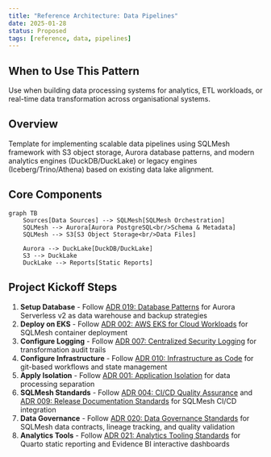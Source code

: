 ```yaml
---
title: "Reference Architecture: Data Pipelines"
date: 2025-01-28
status: Proposed
tags: [reference, data, pipelines]
---
```


## When to Use This Pattern

Use when building data processing systems for analytics, ETL workloads, or real-time data transformation across organisational systems.

## Overview

Template for implementing scalable data pipelines using SQLMesh framework with S3 object storage, Aurora database patterns, and modern analytics engines (DuckDB/DuckLake) or legacy engines (Iceberg/Trino/Athena) based on existing data lake alignment.

## Core Components

```mermaid
graph TB
    Sources[Data Sources] --> SQLMesh[SQLMesh Orchestration]
    SQLMesh --> Aurora[Aurora PostgreSQL<br/>Schema & Metadata]
    SQLMesh --> S3[S3 Object Storage<br/>Data Files]
    
    Aurora --> DuckLake[DuckDB/DuckLake]
    S3 --> DuckLake
    DuckLake --> Reports[Static Reports]
```

## Project Kickoff Steps

1. **Setup Database** - Follow [ADR 019: Database Patterns](../operations/019-database-patterns.qmd) for Aurora Serverless v2 as data warehouse and backup strategies
2. **Deploy on EKS** - Follow [ADR 002: AWS EKS for Cloud Workloads](../operations/002-workloads.qmd) for SQLMesh container deployment
3. **Configure Logging** - Follow [ADR 007: Centralized Security Logging](../operations/007-logging.qmd) for transformation audit trails
4. **Configure Infrastructure** - Follow [ADR 010: Infrastructure as Code](../operations/010-configmgmt.qmd) for git-based workflows and state management
5. **Apply Isolation** - Follow [ADR 001: Application Isolation](../security/001-isolation.qmd) for data processing separation
6. **SQLMesh Standards** - Follow [ADR 004: CI/CD Quality Assurance](../development/004-cicd.qmd) and [ADR 009: Release Documentation Standards](../development/009-release.qmd) for SQLMesh CI/CD integration
7. **Data Governance** - Follow [ADR 020: Data Governance Standards](../operations/020-data-governance.qmd) for SQLMesh data contracts, lineage tracking, and quality validation
8. **Analytics Tools** - Follow [ADR 021: Analytics Tooling Standards](../operations/021-analytics-tooling.qmd) for Quarto static reporting and Evidence BI interactive dashboards
